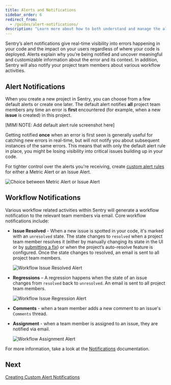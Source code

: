 ```yaml
---
title: Alerts and Notifications
sidebar_order: 6
redirect_from:
  - /guides/alert-notifications/
description: "Learn more about how to both understand and manage the alerts and notifications that give real-time visibility into errors happening in your code."
---
```


Sentry’s alert notifications give real-time visibility into errors happening in your code and the impact on your users regardless of where your code is deployed. Alerts explain why you’re being notified and uncover meaningful and customizable information about the error and its context. In addition, Sentry will also notify your project team members about various workflow activities.

## **Alert Notifications**

When you create a new project in Sentry, you can choose from a few default alerts or create one later. The default alert notifies **all** project team members any time an error is **first** encountered (for example, when a new **issue** is created) in this project.

[MIMI NOTE: Add default alert rule screenshot here]

Getting notified **once** when an error is first seen is generally useful for catching new errors in real-time, but will not notify you about subsequent instances of the same errors. This means that with only the default alert rule in place, you might be losing visibility into critical issues building up in your code.

For tighter control over the alerts you're receiving, create [custom alert rules](/product/sentry-basics/guides/alert-notifications/creating-custom-rules/) for either a Metric Alert or an Issue Alert.

![Choice between Metric Alert or Issue Alert](create-new-alert-rule.png)

## **Workflow Notifications**

Various workflow related activities within Sentry will generate a workflow notification to the relevant team members via email. Core workflow notifications include:

- **Issue Resolved** - When a new issue is spotted in your code, it's marked with an `unresolved` state. The state changes to `resolved` when a project team member resolves it (either by manually changing its state in the UI or by [submitting a fix](/product/releases/#after-associating-commits)) or when the project’s auto-resolve feature is configured. Once the state changes to resolved, an email is sent to all project team members.

  ![Workflow Issue Resolved Alert](alerts_notifications_04.png)

- **Regressions** – A regression happens when the state of an issue changes from `resolved` back to `unresolved`. An email is sent to all project team members.

  ![Workflow Issue Regression Alert](alerts_notifications_05.png)

- **Comments** - when a team member adds a new comment to an issue's `Comments` thread.

- **Assignment** - when a team member is assigned to an issue, they are notified via email.

  ![Workflow Assignment Alert](alerts_notifications_03.png)

For more information, take a look at the [Notifications](/product/alerts-notifications/notifications/) documentation.

## Next

[Creating Custom Alert Notifications](/product/sentry-basics/guides/alert-notifications/creating-custom-rules/)

